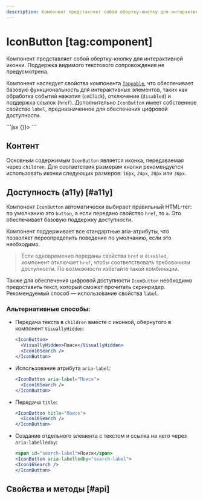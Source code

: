 ```yaml
---
description: Компонент представляет собой обертку-кнопку для интерактивной иконки.
---
```


<Overview group="buttons">

# IconButton [tag:component]

Компонент представляет собой обертку-кнопку для интерактивной иконки. Поддержка видимого текстового
сопровождения не предусмотрена.

Компонент наследует свойства компонента [`Tappable`](/components/tappable),
что обеспечивает базовую функциональность для интерактивных элементов,
таких как обработка событий нажатия (`onClick`), отключение (`disabled`) и поддержка ссылок (`href`).
Дополнительно `IconButton` имеет собственное свойство `label`, предназначенное для обеспечения цифровой доступности.

</Overview>

<Playground>
  ```jsx
  <IconButton label="Удалить" onClick={() => {}}>
    <Icon16Delete />
  </IconButton>
  ```
</Playground>

## Контент

Основным содержимым `IconButton` является иконка, передаваемая через `children`.
Для соответствия размерам кнопки рекомендуется использовать иконки следующих размеров: `16px`, `24px`, `28px` или `36px`.

## Доступность (a11y) [#a11y]

Компонент `IconButton` автоматически выбирает правильный HTML-тег: по умолчанию это `button`,
а если передано свойство `href`, то `a`. Это обеспечивает базовую поддержку доступности.

Компонент поддерживает все стандартные aria-атрибуты, что позволяет переопределить поведение по умолчанию,
если это необходимо.

> Если одновременно переданы свойства `href` и `disabled`, компонент отключает `href`,
> чтобы соответствовать требованиям доступности. По возможности избегайте такой комбинации.

Также для обеспечения цифровой доступности `IconButton` необходимо предоставить текст,
который сможет прочитать скринридер. Рекомендуемый способ — использование свойства `label`.

### Альтернативные способы:

- Передача текста в `children` вместе с иконкой, обернутого в компонент `VisuallyHidden`:

  ```jsx
  <IconButton>
    <VisuallyHidden>Поиск</VisuallyHidden>
    <Icon16Search />
  </IconButton>
  ```

- Использование атрибута `aria-label`:

  ```jsx
  <IconButton aria-label="Поиск">
    <Icon16Search />
  </IconButton>
  ```

- Передача `title`:

  ```jsx
  <IconButton title="Поиск">
    <Icon16Search />
  </IconButton>
  ```

- Создание отдельного элемента с текстом и ссылка на него через `aria-labelledby`:

  ```jsx
  <span id="search-label">Поиск</span>
  <IconButton aria-labelledby="search-label">
  <Icon16Search />
  </IconButton>
  ```

## Свойства и методы [#api]

<PropsTable name="IconButton" />
